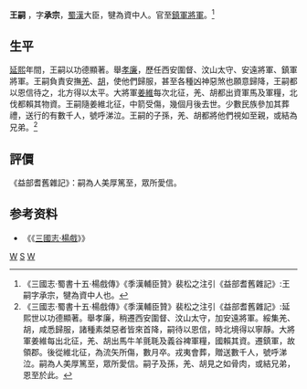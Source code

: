 '''王嗣''' {{BD|？年||？年||catIdx=W}}，字'''承宗'''，[[蜀漢|蜀漢]]大臣，犍為資中人。官至[[鎮軍將軍|鎮軍將軍]]。<ref>《三國志·蜀書十五·楊戲傳》《季漢輔臣贊》裴松之注引《益部耆舊雜記》:王嗣字承宗，犍為資中人也。</ref>

==生平==
[[延熙_(蜀汉)|延熙]]年間，王嗣以功德顯著。舉[[孝廉|孝廉]]，歷任西安圍督、汶山太守、安遠將軍、鎮軍將軍。王嗣負責安撫[[羌族|羌]]、[[胡人|胡]]，使他們歸服，甚至各種凶神惡煞也願意歸降，王嗣都以恩信待之，北方得以太平。大將軍[[姜維|姜維]]每次北征，羌、胡都出資軍馬及軍糧，北伐都賴其物資。王嗣隨姜維北征，中箭受傷，幾個月後去世。少數民族參加其葬禮，送行的有數千人，號呼涕泣。王嗣的子孫，羌、胡都將他們視如至親，或結為兄弟。<ref>《三國志·蜀書十五·楊戲傳》《季漢輔臣贊》裴松之注引《益部耆舊雜記》:延熙世以功德顯著。舉孝廉，稍遷西安圍督、汶山太守，加安遠將軍。綏集羌、胡，咸悉歸服，諸種素桀惡者皆來首降，嗣待以恩信，時北境得以寧靜。大將軍姜維每出北征，羌、胡出馬牛羊氈毦及義谷裨軍糧，國賴其資。遷鎮軍，故領郡。後從維北征，為流矢所傷，數月卒。戎夷會葬，贈送數千人，號呼涕泣。嗣為人美厚篤至，眾所愛信。嗣子及孫，羌、胡見之如骨肉，或結兄弟，恩至於此。</ref>

==評價==
《益部耆舊雜記》：嗣為人美厚篤至，眾所愛信。
==参考资料==
* 《《[[:s:三國志/卷45|三國志·楊戲]]》》
{{reflist}}
[[Category:蜀漢軍事人物|W]]
[[Category:王姓|S]]
[[Category:蜀漢太守|W]]